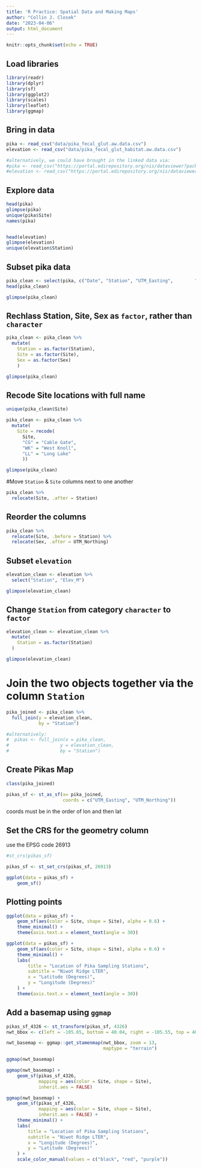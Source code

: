 ```yaml
---
title: 'R Practice: Spatial Data and Making Maps'
author: "Collin J. Closek"
date: "2023-04-06"
output: html_document
---
```


```r
knitr::opts_chunk$set(echo = TRUE)
```

## Load libraries
```r
library(readr)
library(dplyr)
library(sf)
library(ggplot2)
library(scales)
library(leaflet)
library(ggmap)
```

## Bring in data
```r
pika <- read_csv("data/pika_fecal_glut.aw.data.csv")
elevation <- read_csv("data/pika_fecal_glut_habitat.aw.data.csv")

#alternatively, we could have brought in the linked data via:
#pika <- read_csv("https://portal.edirepository.org/nis/dataviewer?packageid=knb-lter-nwt.268.1&entityid=43270add3532c7f3716404576cfb3f2c")
#elevation <- read_csv("https://portal.edirepository.org/nis/dataviewer?packageid=knb-lter-nwt.268.1&entityid=6a10b35988119d0462837f9bfa31dd2f")

```

## Explore data
```r
head(pika)
glimpse(pika)
unique(pika$Site)
names(pika)


head(elevation)
glimpse(elevation)
unique(elevation$Station)

```

## Subset pika data
```r
pika_clean <- select(pika, c("Date", "Station", "UTM_Easting",        "UTM_Northing", "Concentration_pg_g", "Site", "Sex"))
head(pika_clean)
```

```r
glimpse(pika_clean)
```

## Rechlass Station, Site, Sex as `factor`, rather than `character`
```r
pika_clean <- pika_clean %>% 
  mutate(
    Station = as.factor(Station),
    Site = as.factor(Site),
    Sex = as.factor(Sex)
    )

glimpse(pika_clean)
```
## Recode Site locations with full name
```r
unique(pika_clean$Site)

pika_clean <- pika_clean %>% 
  mutate(
    Site = recode(
      Site,
      "CG" = "Cable Gate", 
      "WK" = "West Knoll", 
      "LL" = "Long Lake"
      ))

glimpse(pika_clean)
```

#Move `Station` & `Site` columns next to one another
```r
pika_clean %>% 
  relocate(Site, .after = Station)
```

## Reorder the columns
```r
pika_clean %>% 
  relocate(Site, .before = Station) %>% 
  relocate(Sex, .after = UTM_Northing)
```
## Subset `elevation` 
```r
elevation_clean <- elevation %>% 
  select("Station", "Elev_M")

glimpse(elevation_clean)
```

## Change `Station` from category `character` to `factor`
```r
elevation_clean <- elevation_clean %>% 
  mutate(
    Station = as.factor(Station)
  )

glimpse(elevation_clean)
```

# Join the two objects together via the column `Station` 
```r
pika_joined <- pika_clean %>% 
  full_join(y = elevation_clean,
            by = "Station")

#alternatively: 
#  pikas <- full_join(x = pika_clean,
#                   y = elevation_clean,
#                   by = "Station")
```

## Create Pikas Map
```r
class(pika_joined)

pikas_sf <- st_as_sf(x= pika_joined,
                     coords = c("UTM_Easting", "UTM_Northing"))

```
coords must be in the order of lon and then lat

## Set the CRS for the geometry column 
use the EPSG code 26913
```r
#st_crs(pikas_sf)

pikas_sf <- st_set_crs(pikas_sf, 26913)

ggplot(data = pikas_sf) +
    geom_sf()
```

## Plotting points
```r
ggplot(data = pikas_sf) +
    geom_sf(aes(color = Site, shape = Site), alpha = 0.6) +
    theme_minimal() +
    theme(axis.text.x = element_text(angle = 30))
```


```r
ggplot(data = pikas_sf) +
    geom_sf(aes(color = Site, shape = Site), alpha = 0.6) +
    theme_minimal() +
    labs(
        title = "Location of Pika Sampling Stations",
        subtitle = "Niwot Ridge LTER",
        x = "Latitude (Degrees)",
        y = "Longitude (Degrees)"
    ) +
    theme(axis.text.x = element_text(angle = 30))
```

## Add a basemap using `ggmap`
```r
pikas_sf_4326 <- st_transform(pikas_sf, 4326)
nwt_bbox <- c(left = -105.65, bottom = 40.04, right = -105.55, top = 40.1)
```

```r
nwt_basemap <- ggmap::get_stamenmap(nwt_bbox, zoom = 13, 
                                    maptype = "terrain")

ggmap(nwt_basemap)
```

```r
ggmap(nwt_basemap) +
    geom_sf(pikas_sf_4326, 
            mapping = aes(color = Site, shape = Site), 
            inherit.aes = FALSE)
```

```r
ggmap(nwt_basemap) +
    geom_sf(pikas_sf_4326,
            mapping = aes(color = Site, shape = Site),
            inherit.aes = FALSE) +
    theme_minimal() +
    labs(
        title = "Location of Pika Sampling Stations",
        subtitle = "Niwot Ridge LTER",
        x = "Longitude (Degrees)",
        y = "Latitude (Degrees)"
    ) +
    scale_color_manual(values = c("black", "red", "purple")) 
```




